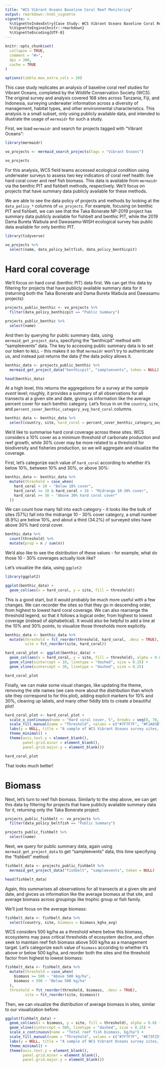 ```yaml
---
title: "WCS Vibrant Oceans Baseline Coral Reef Monitoring"
output: rmarkdown::html_vignette
vignette: >
  %\VignetteIndexEntry{Case Study: WCS Vibrant Oceans Baseline Coral Reef Monitoring}
  %\VignetteEngine{knitr::rmarkdown}
  %\VignetteEncoding{UTF-8}
---
```


```r
knitr::opts_chunk$set(
  collapse = TRUE,
  comment = "#>",
  dpi = 300,
  cache = TRUE
)

options(tibble.max_extra_cols = 20)
```

This case study replicates an analysis of baseline coral reef studies for Vibrant Oceans, completed by the Wildlife Conservation Society (WCS). The original survey and analysis covered 168 sites across Tanzania, Fiji, and Indonesia, surveying underwater information across a diversity of management, habitat types, and other environmental characteristics. This analysis is a small subset, only using publicly available data, and intended to illustrate the usage of `mermaidr` for such a study.

First, we load `mermaidr` and search for projects tagged with "Vibrant Oceans":

```r
library(mermaidr)

vo_projects <- mermaid_search_projects(tags = "Vibrant Oceans")

vo_projects
```

For this analysis, WCS field teams accessed ecological condition using underwater surveys to assess two key indicators of coral reef health: live hard coral cover and reef fish biomass. This data is available from `mermaidr` via the benthic PIT and fishbelt methods, respectively. We'll focus on projects that have summary data publicly available for these methods.

We are able to see the data policy of projects and methods by looking at the `data_policy_*` columns of `vo_projects`. For example, focusing on benthic PIT and fishbelt, we can see that the Taka Bonerate NP-2019 project has summary data publicly available for fishbelt and benthic PIT, while the 2019 Dama Bureta Waibula and Dawasamu-WISH ecological survey has public data available for only benthic PIT.

```r
library(tidyverse)

vo_projects %>%
  select(name, data_policy_beltfish, data_policy_benthicpit)
```

# Hard coral coverage

We'll focus on hard coral (benthic PIT) data first. We can get this data by filtering for projects that have publicly available summary data for it (returning both the Taka Bonerate and Dama Bureta Waibula and Dawasamu projects):

```r
projects_public_benthic <- vo_projects %>%
  filter(data_policy_benthicpit == "Public Summary")

projects_public_benthic %>%
  select(name)
```

And then by querying for public summary data, using `mermaid_get_project_data`, specifying the "benthicpit" method with "sampleevents" data. The key to accessing public summary data is to set our token to `NULL` - this makes it so that `mermaidr` won't try to authenticate us, and instead just returns the data *if* the data policy allows it.

```r
benthic_data <- projects_public_benthic %>%
  mermaid_get_project_data("benthicpit", "sampleevents", token = NULL)

head(benthic_data)
```

At a high level, this returns the aggregations for a survey at the *sample event* level; roughly, it provides a summary of all observations for all transects at a given site and date, giving us information like the average percent cover for each benthic category. Let's focus in on the `country`, `site`, and `percent_cover_benthic_category_avg_hard_coral` columns.

```r
benthic_data <- benthic_data %>%
  select(country, site, hard_coral = percent_cover_benthic_category_avg_hard_coral)
```

We'd like to summarise hard coral coverage across these sites. WCS considers a 10% cover as a minimum threshold of carbonate production and reef growth, while 30% cover may be more related to a threshold for biodiversity and fisheries production, so we will aggregate and visualize the coverage.

First, let's categorize each value of `hard_coral` according to whether it's below 10%, between 10% and 30%, or above 30%:

```r
benthic_data <- benthic_data %>%
  mutate(threshold = case_when(
    hard_coral < 10 ~ "Below 10% cover",
    hard_coral >= 10 & hard_coral < 30 ~ "Midrange 10-30% cover",
    hard_coral >= 30 ~ "Above 30% hard coral cover"
  ))
```

We can count how many fall into each category - it looks like the bulk of sites (57%) fall into the midrange 10 - 30% cover category, a small number (8.9%) are below 10%, and about a third (34.2%) of surveyed sites have above 30% hard coral cover.

```r
benthic_data %>%
  count(threshold) %>%
  mutate(prop = n / sum(n))
```

We'd also like to see the distribution of these values - for example, what do those 10 - 30% coverages actually look like?

Let's visualize the data, using `ggplot2`:

```r
library(ggplot2)

ggplot(benthic_data) + 
  geom_col(aes(x = hard_coral, y = site, fill = threshold))
```

This is a good start, but it would probably be much more useful with a few changes. We can recorder the sites so that they go in descending order, from highest to lowest hard coral coverage. We can also rearrange the threshold legend, so that it follows a logical order, from highest to lowest coverage (instead of alphabetical). It would also be helpful to add a line at the 10% and 30% points, to visualize those thresholds more explicitly.

```r
benthic_data <- benthic_data %>%
  mutate(threshold = fct_reorder(threshold, hard_coral, .desc = TRUE),
         site = fct_reorder(site, hard_coral))

hard_coral_plot <- ggplot(benthic_data) + 
  geom_col(aes(x = hard_coral, y = site, fill = threshold), alpha = 0.8) + 
  geom_vline(xintercept = 10, linetype = "dashed", size = 0.25) + 
  geom_vline(xintercept = 30, linetype = "dashed", size = 0.25)

hard_coral_plot
```

Finally, we can make some visual changes, like updating the theme, removing the site names (we care more about the distribution than which site they correspond to for this plot), adding explicit markers for 10% and 30%, cleaning up labels, and many other fiddly bits to create a beautiful plot!

```r
hard_coral_plot <- hard_coral_plot +
  scale_x_continuous(name = "Hard coral cover, %", breaks = seq(0, 70, 10)) + 
  scale_fill_manual(name = "Threshold", values = c("#7F7F7F", "#F1A83B", "#E73F25")) + 
  labs(y = NULL, title = "A sample of WCS Vibrant Oceans survey sites, ordered by hard coral cover") + 
  theme_minimal() +
  theme(axis.text.y = element_blank(),
        panel.grid.minor = element_blank(),
        panel.grid.major.y = element_blank())

hard_coral_plot
```

That looks much better!

# Biomass

Next, let's turn to reef fish biomass. Similarly to the step above, we can get this data by filtering for projects that have publicly available summary data for it, returning only the Taka Bonerate project.

```r
projects_public_fishbelt <- vo_projects %>%
  filter(data_policy_beltfish == "Public Summary")

projects_public_fishbelt %>%
  select(name)
```

Next, we query for public summary data, again using `mermaid_get_project_data` to get "sampleevents" data, this time specifying the "fishbelt" method:

```r
fishbelt_data <- projects_public_fishbelt %>%
  mermaid_get_project_data("fishbelt", "sampleevents", token = NULL)

head(fishbelt_data)
```

Again, this summarises all observations for all transects at a given site and date, and givces us information like the average biomass at that site, and average biomass across groupings like trophic group or fish family.

We'll just focus on the average biomass:

```r
fishbelt_data <- fishbelt_data %>%
  select(country, site, biomass = biomass_kgha_avg)
```

WCS considers 500 kg/ha as a threshold where below this biomass, ecosystems may pass critical thresholds of ecosystem decline, and often seek to maintain reef fish biomass above 500 kg/ha as a management target. Let's categorize each value of `biomass` accoridng to whether it's above or below 500 kg/ha, and reorder both the sites and the threshold factor from highest to lowest biomass: 

```r
fishbelt_data <- fishbelt_data %>%
  mutate(threshold = case_when(
    biomass >= 500 ~ "Above 500 kg/ha",
    biomass < 500 ~ "Below 500 kg/ha"
  ),
  threshold = fct_reorder(threshold, biomass, .desc = TRUE),
         site = fct_reorder(site, biomass))
```

Then, we can visualize the distribution of average biomass in sites, similar to our visualization before:

```r
ggplot(fishbelt_data) + 
  geom_col(aes(x = biomass, y = site, fill = threshold), alpha = 0.8) + 
  geom_vline(xintercept = 500, linetype = "dashed", size = 0.25) + 
  scale_x_continuous(name = "Total reef fish biomass, kg/ha") + 
  scale_fill_manual(name = "Threshold", values = c("#7F7F7F", "#E73F25")) + 
  labs(y = NULL, title = "A sample of WCS Vibrant Oceans survey sites, ordered by reef fish biomass") + 
  theme_minimal() +
  theme(axis.text.y = element_blank(),
        panel.grid.minor = element_blank(),
        panel.grid.major.y = element_blank())
```
